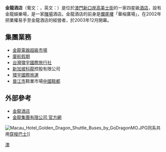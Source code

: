 {{macau_hotel_info
| hotel_name     = 金龍酒店
| hotel_name_pt  = Hotel Dragão Dourado
| hotel_name_en  = Hotel Golden Dragon
| photo          = Hotel Golden Dragon 2009.jpg
| phototitle     = 
| date_open      = 
| district       = 澳門
| address        = [[新口岸|新口岸]][[馬六甲街|馬六甲街]]
| owner          = 澳門金龍酒店有限公司
| star           = 四星級
| rooms          = 483間
| theme          = 
| shows          = 
| attractions    = 
| restaurant     = ''金龍軒''<BR />''柏斯餐廳''<BR />''利斯酒廊''<BR />''龍田日本料理''
| hotel_manage   = [[環宇國際酒店|環宇國際酒店]]
| casino_name    = 金龍娛樂場
| club           = 
| slot_table     = 85張
| slot_machine   = 137台
| casino_manage  = [[澳門博彩股份有限公司|澳門博彩股份有限公司]]
| key_people     = 金龍集團董事長[[陳明金|陳明金]]
| names_pre      = 
| website        = [http://www.goldendragon.com.mo/ 金龍酒店官方網頁]
| others         = 
}}

'''金龍酒店'''（葡文：{{lang|pt|Hotel Dragão Dourado}}，英文：{{lang|en|Hotel Golden Dragon}}）是位於[[澳門|澳門]][[新口岸|新口岸]][[高美士街|高美士街]]的一家四星級[[酒店|酒店]]，設有金龍娛樂場，是一家[[賭場|賭場]]酒店。金龍酒店的前身是[[爛尾樓|爛尾樓]]「華榕廣場」，在2002年把業權易手至金龍酒店的經營者，於2003年12月開幕。

==集團業務==
* [[金龍電器|金龍電器]][[超級市場|超級市場]]
* [[廈航假期|廈航假期]]
* [[台灣環宇國際|台灣環宇國際]][[旅行社|旅行社]]
* [[新加坡|新加坡]][[科龍|科龍]]控股有限公司
* [[環宇國際旅運|環宇國際旅運]]
* [[晉江市|晉江市]]鞋業市場[[中國鞋都|中國鞋都]]

==外部參考==
{{commons category|Golden Dragon Hotel}}
* [http://titan24.cn/auU6l 金龍酒店]{{dead link|date=2018年4月 |bot=InternetArchiveBot |fix-attempted=yes }}
* [https://web.archive.org/web/20080115125434/http://www.gdgmacau.com/big5/GDHotel.asp 金龍集團有限公司 官方網]

[[File:Macau_Hotel_Golden_Dragon_Shuttle_Buses_by_GoDragonMO.JPG|thumb]]同系共用[[穿梭巴士|穿梭巴士]]]]

{{澳博娛樂場}}
{{澳門酒店}}
[[Category:澳門賭場|澳]]